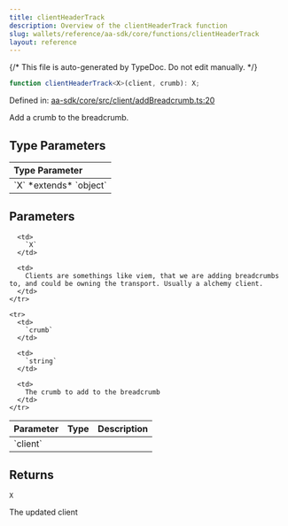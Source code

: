 ```yaml
---
title: clientHeaderTrack
description: Overview of the clientHeaderTrack function
slug: wallets/reference/aa-sdk/core/functions/clientHeaderTrack
layout: reference
---
```


{/* This file is auto-generated by TypeDoc. Do not edit manually. */}

```ts
function clientHeaderTrack<X>(client, crumb): X;
```

Defined in: [aa-sdk/core/src/client/addBreadcrumb.ts:20](https://github.com/alchemyplatform/aa-sdk/blob/17aad1f572375d42a06c7e3238078a88a435d459/aa-sdk/core/src/client/addBreadcrumb.ts#L20)

Add a crumb to the breadcrumb.

## Type Parameters

<table>
  <thead>
    <tr>
      <th align="left">Type Parameter</th>
    </tr>
  </thead>

  <tbody>
    <tr>
      <td>
        `X` *extends* `object`
      </td>
    </tr>
  </tbody>
</table>

## Parameters

<table>
  <thead>
    <tr>
      <th align="left">Parameter</th>
      <th align="left">Type</th>
      <th align="left">Description</th>
    </tr>
  </thead>

  <tbody>
    <tr>
      <td>
        `client`
      </td>

      <td>
        `X`
      </td>

      <td>
        Clients are somethings like viem, that we are adding breadcrumbs to, and could be owning the transport. Usually a alchemy client.
      </td>
    </tr>

    <tr>
      <td>
        `crumb`
      </td>

      <td>
        `string`
      </td>

      <td>
        The crumb to add to the breadcrumb
      </td>
    </tr>

  </tbody>
</table>

## Returns

`X`

The updated client
